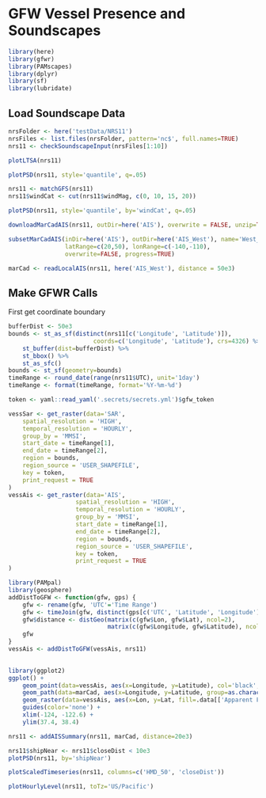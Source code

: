 # GFW Vessel Presence and Soundscapes

```r
library(here)
library(gfwr)
library(PAMscapes)
library(dplyr)
library(sf)
library(lubridate)
```

## Load Soundscape Data

```r
nrsFolder <- here('testData/NRS11')
nrsFiles <- list.files(nrsFolder, pattern='nc$', full.names=TRUE)
nrs11 <- checkSoundscapeInput(nrsFiles[1:10])
```

```r
plotLTSA(nrs11)
```

```r
plotPSD(nrs11, style='quantile', q=.05)
```

```r
nrs11 <- matchGFS(nrs11)
nrs11$windCat <- cut(nrs11$windMag, c(0, 10, 15, 20))
```

```r
plotPSD(nrs11, style='quantile', by='windCat', q=.05)
```

```r
downloadMarCadAIS(nrs11, outDir=here('AIS'), overwrite = FALSE, unzip=TRUE)
```
```r
subsetMarCadAIS(inDir=here('AIS'), outDir=here('AIS_West'), name='West_', 
                latRange=c(20,50), lonRange=c(-140,-110),
                overwrite=FALSE, progress=TRUE)
```
```r
marCad <- readLocalAIS(nrs11, here('AIS_West'), distance = 50e3)
```


## Make GFWR Calls

First get coordinate boundary

```r
bufferDist <- 50e3
bounds <- st_as_sf(distinct(nrs11[c('Longitude', 'Latitude')]),
                        coords=c('Longitude', 'Latitude'), crs=4326) %>%
    st_buffer(dist=bufferDist) %>%
    st_bbox() %>%
    st_as_sfc()
bounds <- st_sf(geometry=bounds)
timeRange <- round_date(range(nrs11$UTC), unit='1day')
timeRange <- format(timeRange, format='%Y-%m-%d')
```

```r
token <- yaml::read_yaml('.secrets/secrets.yml')$gfw_token

vessSar <- get_raster(data='SAR',
    spatial_resolution = 'HIGH',
    temporal_resolution = 'HOURLY',
    group_by = 'MMSI',
    start_date = timeRange[1],
    end_date = timeRange[2],
    region = bounds,
    region_source = 'USER_SHAPEFILE',
    key = token,
    print_request = TRUE
)
vessAis <- get_raster(data='AIS',
                   spatial_resolution = 'HIGH',
                   temporal_resolution = 'HOURLY',
                   group_by = 'MMSI',
                   start_date = timeRange[1],
                   end_date = timeRange[2],
                   region = bounds,
                   region_source = 'USER_SHAPEFILE',
                   key = token,
                   print_request = TRUE
)
```

```r
library(PAMpal)
library(geosphere)
addDistToGFW <- function(gfw, gps) {
    gfw <- rename(gfw, 'UTC'='Time Range')
    gfw <- timeJoin(gfw, distinct(gps[c('UTC', 'Latitude', 'Longitude')]))
    gfw$distance <- distGeo(matrix(c(gfw$Lon, gfw$Lat), ncol=2),
                            matrix(c(gfw$Longitude, gfw$Latitude), ncol=2))
    gfw
}
vessAis <- addDistToGFW(vessAis, nrs11)
    
```

```r
library(ggplot2)
ggplot() +
    geom_point(data=vessAis, aes(x=Longitude, y=Latitude), col='black', size=4) +
    geom_path(data=marCad, aes(x=Longitude, y=Latitude, group=as.character(MMSI), color=as.character(MMSI))) +
    geom_raster(data=vessAis, aes(x=Lon, y=Lat, fill=.data[['Apparent Fishing Hours']])) +
    guides(color='none') +
    xlim(-124, -122.6) +
    ylim(37.4, 38.4)
```

```r
nrs11 <- addAISSummary(nrs11, marCad, distance=20e3)
```

```r
nrs11$shipNear <- nrs11$closeDist < 10e3
plotPSD(nrs11, by='shipNear')
```

```r
plotScaledTimeseries(nrs11, columns=c('HMD_50', 'closeDist'))
```

```r
plotHourlyLevel(nrs11, toTz='US/Pacific')
```

